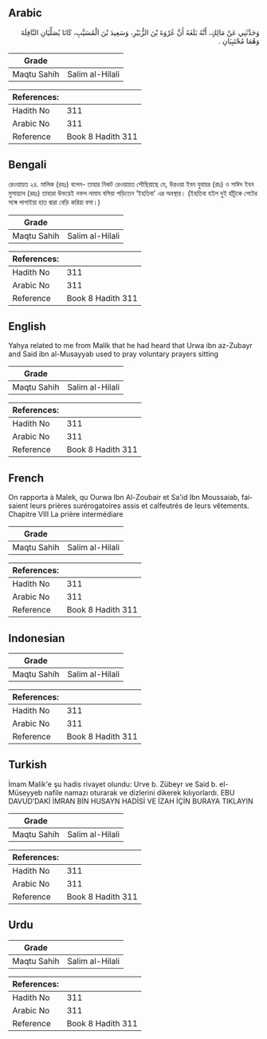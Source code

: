 ## Arabic


<div dir="rtl" lang="ar" style={{fontSize:'larger',backgroundColor:'#f8f9fa',padding:20}}>
وَحَدَّثَنِي عَنْ مَالِكٍ، أَنَّهُ بَلَغَهُ أَنَّ عُرْوَةَ بْنَ الزُّبَيْرِ، وَسَعِيدَ بْنَ الْمُسَيَّبِ، كَانَا يُصَلِّيَانِ النَّافِلَةَ وَهُمَا مُحْتَبِيَانِ ‏.‏
</div>
<div style={{backgroundColor:'#f8f9fa',padding:20, marginBottom: 10}}><table> <thead> <tr> <th>Grade</th> <th></th> </tr> </thead> <tbody> <tr><td>Maqtu Sahih</td><td>Salim al-Hilali</td></tr></tbody></table><table> <thead> <tr> <th>References:</th> <th></th> </tr> </thead> <tbody><tr><td>Hadith No</td><td>311</td></tr><tr><td>Arabic No</td><td>311</td></tr><tr><td>Reference</td><td>Book 8 Hadith 311</td></tr></tbody></table></div>

## Bengali


<div dir="ltr" lang="bn" style={{fontSize:'larger',backgroundColor:'#f8f9fa',padding:20}}>
রেওয়ায়ত ২৪. মালিক (রহঃ) বলেন- তাহার নিকট রেওয়ায়ত পৌছিয়াছে যে, উরওয়া ইবন যুবায়র (রাঃ) ও সাঈদ ইবন মুসায়্যাব (রহঃ) তাহারা উভয়েই নফল নামায বসিয়া পড়িতেন ‘ইহতিবা’ এর অবস্থায়। (ইহতিবা হইল দুই হাঁটুকে পেটের সঙ্গে লাগাইয়া হাত দ্বারা বেড়ি করিয়া বসা।)
</div>
<div style={{backgroundColor:'#f8f9fa',padding:20, marginBottom: 10}}><table> <thead> <tr> <th>Grade</th> <th></th> </tr> </thead> <tbody> <tr><td>Maqtu Sahih</td><td>Salim al-Hilali</td></tr></tbody></table><table> <thead> <tr> <th>References:</th> <th></th> </tr> </thead> <tbody><tr><td>Hadith No</td><td>311</td></tr><tr><td>Arabic No</td><td>311</td></tr><tr><td>Reference</td><td>Book 8 Hadith 311</td></tr></tbody></table></div>

## English


<div dir="ltr" lang="en" style={{fontSize:'larger',backgroundColor:'#f8f9fa',padding:20}}>
Yahya related to me from Malik that he had heard that Urwa ibn az-Zubayr and Said ibn al-Musayyab used to pray voluntary prayers sitting
</div>
<div style={{backgroundColor:'#f8f9fa',padding:20, marginBottom: 10}}><table> <thead> <tr> <th>Grade</th> <th></th> </tr> </thead> <tbody> <tr><td>Maqtu Sahih</td><td>Salim al-Hilali</td></tr></tbody></table><table> <thead> <tr> <th>References:</th> <th></th> </tr> </thead> <tbody><tr><td>Hadith No</td><td>311</td></tr><tr><td>Arabic No</td><td>311</td></tr><tr><td>Reference</td><td>Book 8 Hadith 311</td></tr></tbody></table></div>

## French


<div dir="ltr" lang="fr" style={{fontSize:'larger',backgroundColor:'#f8f9fa',padding:20}}>
On rapporta à Malek, qu Ourwa Ibn Al-Zoubair et Sa'id Ibn Moussaiab, faisaient leurs prières surérogatoires assis et calfeutrés de leurs vêtements. Chapitre VIII La prière intermédiare
</div>
<div style={{backgroundColor:'#f8f9fa',padding:20, marginBottom: 10}}><table> <thead> <tr> <th>Grade</th> <th></th> </tr> </thead> <tbody> <tr><td>Maqtu Sahih</td><td>Salim al-Hilali</td></tr></tbody></table><table> <thead> <tr> <th>References:</th> <th></th> </tr> </thead> <tbody><tr><td>Hadith No</td><td>311</td></tr><tr><td>Arabic No</td><td>311</td></tr><tr><td>Reference</td><td>Book 8 Hadith 311</td></tr></tbody></table></div>

## Indonesian


<div dir="ltr" lang="id" style={{fontSize:'larger',backgroundColor:'#f8f9fa',padding:20}}>

</div>
<div style={{backgroundColor:'#f8f9fa',padding:20, marginBottom: 10}}><table> <thead> <tr> <th>Grade</th> <th></th> </tr> </thead> <tbody> <tr><td>Maqtu Sahih</td><td>Salim al-Hilali</td></tr></tbody></table><table> <thead> <tr> <th>References:</th> <th></th> </tr> </thead> <tbody><tr><td>Hadith No</td><td>311</td></tr><tr><td>Arabic No</td><td>311</td></tr><tr><td>Reference</td><td>Book 8 Hadith 311</td></tr></tbody></table></div>

## Turkish


<div dir="ltr" lang="tr" style={{fontSize:'larger',backgroundColor:'#f8f9fa',padding:20}}>
İmam Malik'e şu hadis rivayet olundu: Urve b. Zübeyr ve Said b. el-Müseyyeb nafile namazı oturarak ve dizlerini dikerek kılıyorlardı. EBU DAVUD’DAKİ İMRAN BİN HUSAYN HADİSİ VE İZAH İÇİN BURAYA TIKLAYIN
</div>
<div style={{backgroundColor:'#f8f9fa',padding:20, marginBottom: 10}}><table> <thead> <tr> <th>Grade</th> <th></th> </tr> </thead> <tbody> <tr><td>Maqtu Sahih</td><td>Salim al-Hilali</td></tr></tbody></table><table> <thead> <tr> <th>References:</th> <th></th> </tr> </thead> <tbody><tr><td>Hadith No</td><td>311</td></tr><tr><td>Arabic No</td><td>311</td></tr><tr><td>Reference</td><td>Book 8 Hadith 311</td></tr></tbody></table></div>

## Urdu


<div dir="rtl" lang="ur" style={{fontSize:'larger',backgroundColor:'#f8f9fa',padding:20}}>

</div>
<div style={{backgroundColor:'#f8f9fa',padding:20, marginBottom: 10}}><table> <thead> <tr> <th>Grade</th> <th></th> </tr> </thead> <tbody> <tr><td>Maqtu Sahih</td><td>Salim al-Hilali</td></tr></tbody></table><table> <thead> <tr> <th>References:</th> <th></th> </tr> </thead> <tbody><tr><td>Hadith No</td><td>311</td></tr><tr><td>Arabic No</td><td>311</td></tr><tr><td>Reference</td><td>Book 8 Hadith 311</td></tr></tbody></table></div>